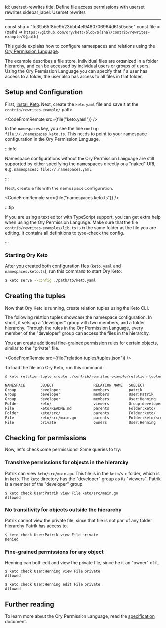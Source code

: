 id: userset-rewrites
title: Define file access permissions with userset rewrites
sidebar_label: Userset rewrites

---

const sha = "fc39b65f8be9b23bbb4e19480706964d61505c5e"
const file = (path) => `https://github.com/ory/keto/blob/${sha}/contrib/rewrites-example/${path}`

This guide explains how to configure namespaces and relations using the
[Ory Permission Language](../reference/ory-permission-language).

The example describes a file store. Individual files are organized in a folder hierarchy, and can be accessed by individual users
or groups of users. Using the Ory Permission Language you can specify that if a user has access to a folder, the user also has
access to all files in that folder.

## Setup and Configuration

First, [install Keto](../install.mdx). Next, create the `keto.yaml` file and save it at the `contrib/rewrites-example/` path:

<CodeFromRemote src={file("keto.yaml")} />

In the `namespaces` key, you see the line `config: file://./namespaces.keto.ts`. This needs to point to your namespace
configuration in the Ory Permission Language.

:::info

Namespace configurations without the Ory Permission Language are still supported by either specifying the namespaces directly or a
"naked" URI, e.g. `namespaces: file://.namespaces.yaml`.

:::

Next, create a file with the namespace configuration:

<CodeFromRemote src={file("namespaces.keto.ts")} />

:::tip

If you are using a text editor with TypeScript support, you can get extra help when using the Ory Permission Language. Make sure
that the file `contrib/rewrites-examples/lib.ts` is in the same folder as the file you are editing. It contains all definitions to
type-check the config.

:::

### Starting Ory Keto

After you created both configuration files (`keto.yaml` and `namespaces.keto.ts`), run this command to start Ory Keto:

```sh
$ keto serve --config ./path/to/keto.yaml
```

## Creating the tuples

Now that Ory Keto is running, create relation tuples using the Keto CLI.

The following relation tuples showcase the namespace configuration. In short, it sets up a "developer" group with two members, and
a folder hierarchy. Through the rules in the Ory Permission Language, every member of the "developer" group can access the files
in the hierarchy.

You can create additional fine-grained permission rules for certain objects, similar to the "private" file.

<CodeFromRemote src={file("relation-tuples/tuples.json")} />

To load the file into Ory Keto, run this command:

```sh
$ keto relation-tuple create ./contrib/rewrites-example/relation-tuples/tuples.json

NAMESPACE       OBJECT                  RELATION NAME   SUBJECT
Group           developer               members         patrik
Group           developer               members         User:Patrik
Group           developer               members         User:Henning
Folder          keto/                   viewers         Group:developer#members
File            keto/README.md          parents         Folder:keto/
Folder          keto/src/               parents         Folder:keto/
File            keto/src/main.go        parents         Folder:keto/src/
File            private                 owners          User:Henning
```

## Checking for permissions

Now, let's check some permissions! Some queries to try:

### Transitive permissions for objects in the hierarchy

Patrik can view `keto/src/main.go`. This file is in the `keto/src` folder, which is in `keto`. The `keto` directory has the
"developer" group as its "viewers". Patrik is a member of the "developer" group.

```
$ keto check User:Patrik view File keto/src/main.go
Allowed
```

### No transitivity for objects outside the hierarchy

Patrik cannot view the private file, since that file is not part of any folder hierarchy Patrik has access to.

```
$ keto check User:Patrik view File private
Denied
```

### Fine-grained permissions for any object

Henning can both edit and view the private file, since he is an "owner" of it.

```
$ keto check User:Henning view File private
Allowed

$ keto check User:Henning edit File private
Allowed
```

## Further reading

To learn more about the Ory Permission Language, read the [specification](../reference/ory-permission-language) document.
